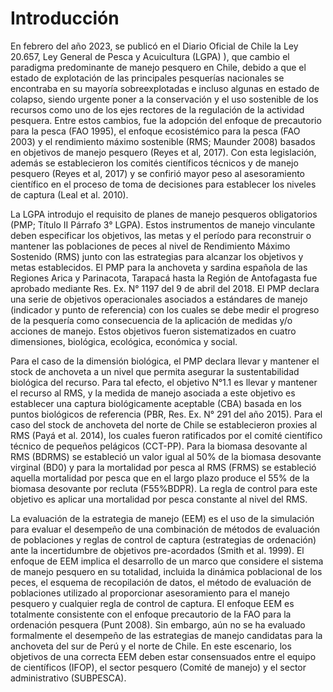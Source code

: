 # Introducción

En febrero del año 2023, se publicó en el Diario Oficial de Chile la Ley 20.657, Ley General de Pesca y Acuicultura (LGPA) ), que cambio el paradigma predominante de manejo pesquero en Chile, debido a que el estado de explotación de las principales pesquerías nacionales se encontraba en su mayoría sobreexplotadas e incluso algunas en estado de colapso, siendo urgente poner a la conservación y el uso sostenible de los recursos como uno de los ejes rectores de la regulación de la actividad pesquera. Entre estos cambios, fue la adopción del enfoque de precautorio para la pesca (FAO 1995), el enfoque ecosistémico para la pesca (FAO 2003) y el rendimiento máximo sostenible (RMS; Maunder 2008) basados en objetivos de manejo pesquero (Reyes et al, 2017). Con esta legislación, además se establecieron los comités científicos técnicos y de manejo pesquero (Reyes et al, 2017) y se confirió mayor peso al asesoramiento científico en el proceso de toma de decisiones para establecer los niveles de captura (Leal et al. 2010).

La LGPA introdujo el requisito de planes de manejo pesqueros obligatorios (PMP; Título II Párrafo 3° LGPA). Estos instrumentos de manejo vinculante deben especificar los objetivos, las metas y el período para reconstruir o mantener las poblaciones de peces al nivel de Rendimiento Máximo Sostenido (RMS) junto con las estrategias para alcanzar los objetivos y metas establecidos. El PMP para la anchoveta y sardina española de las Regiones Arica y Parinacota, Tarapacá hasta la Región de Antofagasta fue aprobado mediante Res. Ex. N° 1197 del 9 de abril del 2018. El PMP declara una serie de objetivos operacionales asociados a estándares de manejo (indicador y punto de referencia) con los cuales se debe medir el progreso de la pesquería como consecuencia de la aplicación de medidas y/o acciones de manejo. Estos objetivos fueron sistematizados en cuatro dimensiones, biológica, ecológica, económica y social.

Para el caso de la dimensión biológica, el PMP declara llevar y mantener el stock de anchoveta a un nivel que permita asegurar la sustentabilidad biológica del recurso. Para tal efecto, el objetivo N°1.1 es llevar y mantener el recurso al RMS, y la medida de manejo asociada a este objetivo es establecer una captura biológicamente aceptable (CBA) basada en los puntos biológicos de referencia (PBR, Res. Ex. N° 291 del año 2015). Para el caso del stock de anchoveta del norte de Chile se establecieron proxies al RMS (Payá et al. 2014), los cuales fueron ratificados por el comité científico técnico de pequeños pelágicos (CCT-PP). Para la biomasa desovante al RMS (BDRMS) se estableció un valor igual al 50% de la biomasa desovante virginal (BD0) y para la mortalidad por pesca al RMS (FRMS) se estableció aquella mortalidad por pesca que en el largo plazo produce el 55% de la biomasa desovante por recluta (F55%BDPR). La regla de control para este objetivo es aplicar una mortalidad por pesca constante al nivel del RMS.

La evaluación de la estrategia de manejo (EEM) es el uso de la simulación para evaluar el desempeño de una combinación de métodos de evaluación de poblaciones y reglas de control de captura (estrategias de ordenación) ante la incertidumbre de objetivos pre-acordados (Smith et al. 1999). El enfoque de EEM implica el desarrollo de un marco que considere el sistema de manejo pesquero en su totalidad, incluida la dinámica poblacional de los peces, el esquema de recopilación de datos, el método de evaluación de poblaciones utilizado al proporcionar asesoramiento para el manejo pesquero y cualquier regla de control de captura. El enfoque EEM es totalmente consistente con el enfoque precautorio de la FAO para la ordenación pesquera (Punt 2008). Sin embargo, aún no se ha evaluado formalmente el desempeño de las estrategias de manejo candidatas para la anchoveta del sur de Perú y el norte de Chile. En este escenario, los objetivos de una correcta EEM deben estar consensuados entre el equipo de científicos (IFOP), el sector pesquero (Comité de manejo) y el sector administrativo (SUBPESCA).


